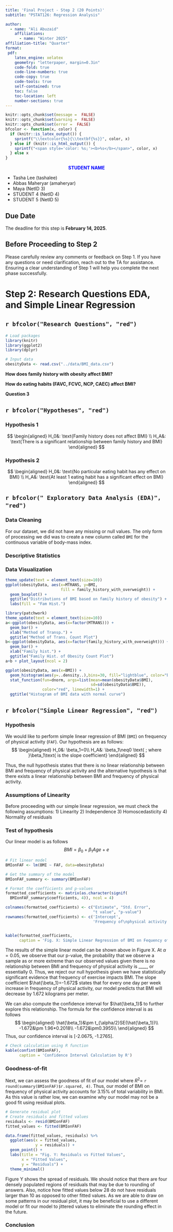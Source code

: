 ```yaml
---
title: 'Final Project - Step 2 (20 Points)'
subtitle: "PSTAT126: Regression Analysis" 

author:
  - name: "Ali Abuzaid"
    affiliations:
      - name: "Winter 2025"
affiliation-title: "Quarter"
format: 
 pdf: 
    latex_engine: xelatex
    geometry: "letterpaper, margin=0.3in"
    code-fold: true
    code-line-numbers: true
    code-copy: true
    code-tools: true
    self-contained: true
    toc: false
    toc-location: left
    number-sections: true
---
```

```r
knitr::opts_chunk$set(message =  FALSE)
knitr::opts_chunk$set(warning =  FALSE)
knitr::opts_chunk$set(error =  FALSE)
bfcolor <- function(x, color) {
  if (knitr::is_latex_output()) {
    sprintf("\\textcolor{%s}{\\textbf{%s}}", color, x)
  } else if (knitr::is_html_output()) {
    sprintf("<span style='color: %s;'><b>%s</b></span>", color, x)
  } else x
}
```


:::callout
<div style="text-align: center">
<span style="color: blue;"> **STUDENT NAME **</span> 
</div>
- Tasha Lee    (tashalee)
- Abbas Maheryar    (amaheryar)
- Maya    (NetID 3)
- STUDENT 4    (NetID 4)
- STUDENT 5    (NetID 5)
:::


::: {.callout-caution}
## Due Date
The deadline for this step is **February 14, 2025**.
:::

:::{.callout-tip}
## Before Proceeding to Step 2
Please carefully review any comments or feedback on Step 1. If you have any questions or need clarification, reach out to the TA for assistance. Ensuring a clear understanding of Step 1 will help you complete the next phase successfully.
:::


# Step 2: Research Questions EDA, and Simple Linear Regression


## `r bfcolor("Research Questions", "red")` \ 

```r
# Load packages
library(knitr)
library(ggplot2)
library(dplyr)

# Input data
obesityData <- read.csv("../data/BMI_data.csv")
```


**How does family history with obesity affect BMI?**


**How do eating habits (FAVC, FCVC, NCP, CAEC) affect BMI?**

**Question 3**

## `r bfcolor("Hypotheses", "red")` \ 

### Hypothesis 1
$$
\begin{aligned}
H_0&: \text{Family history does not affect BMI} \\
H_A&: \text{There is a significant relationship between family history and BMI}
\end{aligned}
$$


### Hypothesis 2
$$
\begin{aligned}
H_0&: \text{No particular eating habit has any effect on BMI} \\
H_A&: \text{At least 1 eating habit has a significant effect on BMI}
\end{aligned}
$$





## `r bfcolor(" Exploratory Data Analysis (EDA)", "red")` \  

### Data Cleaning
For our dataset, we did not have any missing or null values. The only form of processing we did was to create a new column called `BMI` for the continuous variable of body-mass index.


### Descriptive Statistics


### Data Visualization
```r
theme_update(text = element_text(size=10))
ggplot(obesityData, aes(x=MTRANS, y=BMI, 
                        fill = family_history_with_overweight)) +
  geom_boxplot() +
  ggtitle("Distributions of BMI based on family history of obesity") +
  labs(fill = "Fam Hist.")
```
```r
library(patchwork)
theme_update(text = element_text(size=10))
a<-ggplot(obesityData, aes(x=factor(MTRANS))) +
  geom_bar() +
  xlab("Method of Transp.") +
  ggtitle("Method of Trans. Count Plot")
b<-ggplot(obesityData, aes(x=factor(family_history_with_overweight))) +
  geom_bar() +
  xlab("Family hist.") +
  ggtitle("Family Hist. of Obesity Count Plot")
a+b + plot_layout(ncol = 2) 
```
```r
ggplot(obesityData, aes(x=BMI)) +
  geom_histogram(aes(y=..density..),bins=30, fill="lightblue", color="black", alpha=0.6) +
  stat_function(fun=dnorm, args=list(mean=mean(obesityData$BMI),
                                     sd=sd(obesityData$BMI)),
                color="red", linewidth=1) +
  ggtitle("Histogram of BMI data with normal curve")

```





## `r bfcolor("Simple Linear Regression", "red")` \ 

### Hypothesis
We would like to perform simple linear regression of BMI (`BMI`) on frequency of physical activity (`FAF`). Our hypothesis are as follows:
$$
\begin{aligned}
H_0&: \beta_1=0\\
H_A&: \beta_1\neq0 \text{ ; where }\beta_1\text{ is the slope coefficient}
\end{aligned}
$$

Thus, the null hypothesis states that there is no linear relationship between BMI and frequency of physical activity and the alternative hypothesis is that there exists a linear relationship between BMI and frequency of physical activity.

### Assumptions of Linearity
Before proceeding with our simple linear regression, we must check the following assumptions:
1) Linearity
2) Independence
3) Homoscedasticity
4) Normality of residuals

### Test of hypothesis
Our linear model is as follows
$$ BMI=\beta_0+\beta_1Age+e $$
```r
# Fit linear model
BMIonFAF <- lm(BMI ~ FAF, data=obesityData)

# Get the summary of the model
BMIonFAF_summary <- summary(BMIonFAF)

# Format the coefficients and p-values
formatted_coefficients <- matrix(as.character(signif(
  BMIonFAF_summary$coefficients, 4)), ncol = 4)

colnames(formatted_coefficients) <- c("Estimate", "Std. Error",
                                      "t value", "p-value")
rownames(formatted_coefficients) <- c('Intercept',
                                      'Frequency of\nphysical activity')


kable(formatted_coefficients,
      caption = 'Fig. X: Simple Linear Regression of BMI on Fequency of Physical Activity')
```
The results of the simple linear model can be shown above in Figure X. At $\alpha=0.05$, we observe that our p-value, the probability that we observe a sample as or more extreme than our observed values given there is no relationship between BMI and frequency of physical activity is ____, or essentially 0. Thus, we reject our null hypothesis given we have statistically significant evidence that frequency of exercise impacts BMI. The slope coefficient $\hat{\beta_1}=-1.672$ states that for every one day per week increase in frequency of physical activity, our model predicts that BMI will decrease by 1.672 kilograms per meter.

We can also compute the confidence interval for $\hat{\beta_1}$ to further explore this relationship. The formula for the confidence interval is as follows
$$
\begin{aligned}
\hat{\beta_1}&\pm t_{\alpha/2}SE(\hat{\beta_1})\\
-1.672&\pm 1.96*0.2018\\
-1.672&\pm0.3955\\
\end{aligned}
$$
Thus, our confidence interval is [-2.0675, -1.2765].
```r
# Check calculation using R function
kable(confint(BMIonFAF),
      caption = 'Confidence Interval Calculation by R')
```

### Goodness-of-fit
Next, we can assess the goodness of fit of our model where $R^2=$ `r round(summary(BMIonFAF)$r.squared, 4)`. Thus, our model of BMI on frequency of physical activity accounts for 3.15% of total variability in BMI. As this value is rather low, we can examine why our model may not be a good fit using residual plots.
```r
# Generate residual plot
# Create residuals and fitted values
residuals <- resid(BMIonFAF)
fitted_values <- fitted(BMIonFAF)

data.frame(fitted_values, residuals) %>% 
  ggplot(aes(x = fitted_values,
             y = residuals)) +
  geom_point() +
  labs(title = "Fig. Y: Residuals vs Fitted Values",
       x = "Fitted Values",
       y = "Residuals") +
  theme_minimal()
```
Figure Y shows the spread of residuals. We should notice that there are four densely populated regions of residuals that may be due to rounding of answers. Also, notice how fitted values below 28 do not have residuals larger than 10 as opposed to other fitted values. As we are able to draw on some patterns in our residual plot, it may be beneficial to use a different model or fit our model to jittered values to eliminate the rounding effect in the future.

### Conclusion
